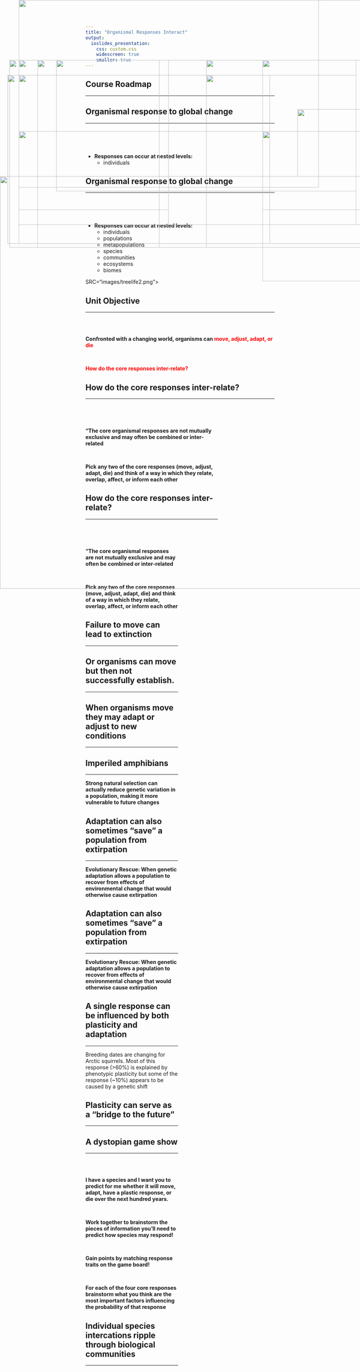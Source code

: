 ```yaml
---
title: "Organismal Responses Interact"
output: 
  ioslides_presentation:
    css: custom.css
    widescreen: true
    smaller: true
---
```


## Course Roadmap
<hr>

<IMG STYLE="position:absolute; TOP:160px; LEFT:25px; WIDTH:400px; HEIGHT:500px" SRC="images/course.png">

## Organismal response to global change
<hr>
<br/>
<br/>
<br/>

- **Responses can occur at nested levels:**
    + individuals

<IMG STYLE="position:absolute; TOP:291px; LEFT:793px; WIDTH:180px; HEIGHT:180px" SRC="images/birds.png">

## Organismal response to global change
<hr>
<br/>
<br/>
<br/>

- **Responses can occur at nested levels:**
    + individuals
    + populations
    + metapopulations
    + species
    + communities
    + ecosystems
    + biomes

<IMG STYLE="position:absolute; TOP:160px; LEFT:550px; WIDTH:500px; HEIGHT:500px" SRC="images/birds2.png"> SRC="images/treelife2.png">

## Unit Objective
<hr>
<br/>
<br/>



**Confronted with a changing world, organisms can <span style="color:red">move, adjust, adapt, or die</span>**

<br/>

**<span style="color:red">How do the core responses inter-relate?</span>**

<IMG STYLE="position:absolute; TOP:160px; LEFT:150px; WIDTH:800px; HEIGHT:350px" SRC="images/paper.png">

## How do the core responses inter-relate?
<hr>
<br/>
<br/>

<div style="float: left; width: 70%;">

**“The core organismal responses are not mutually exclusive and may often be combined or inter-related**

<br/>

**Pick any two of the core responses (move, adjust, adapt, die) and think of a way in which they relate, overlap, affect, or inform each other**


<IMG STYLE="position:absolute; TOP:350px; LEFT:700px; WIDTH:400px; HEIGHT:400px" SRC="images/overlap.png">

## How do the core responses inter-relate?
<hr>
<br/>
<br/>

<div style="float: left; width: 70%;">

**“The core organismal responses are not mutually exclusive and may often be combined or inter-related**

<br/>

**Pick any two of the core responses (move, adjust, adapt, die) and think of a way in which they relate, overlap, affect, or inform each other**


<IMG STYLE="position:absolute; TOP:350px; LEFT:700px; WIDTH:400px; HEIGHT:400px" SRC="images/movedie.png">

## Failure to move can lead to extinction
<hr>

<IMG STYLE="position:absolute; TOP:200px; LEFT:50px; WIDTH:400px; HEIGHT:400px" SRC="images/trees.png">

<IMG STYLE="position:absolute; TOP:200px; LEFT:550px; WIDTH:400px; HEIGHT:400px" SRC="images/birdmove.png">

## Or organisms can move but then not successfully establish.
<hr>

<IMG STYLE="position:absolute; TOP:200px; LEFT:50px; WIDTH:400px; HEIGHT:400px" SRC="images/koala.png">

<IMG STYLE="position:absolute; TOP:200px; LEFT:550px; WIDTH:400px; HEIGHT:400px" SRC="images/polar.png">

## When organisms move they may adapt or adjust to new conditions
<hr>

<IMG STYLE="position:absolute; TOP:470px; LEFT:0px; WIDTH:1100px; HEIGHT2" SRC="images/frogs.png">

<IMG STYLE="position:absolute; TOP:350px; LEFT:700px; WIDTH:400px; HEIGHT:400px" SRC="images/moveadjust.png">

## Imperiled amphibians
<hr>

**Strong natural selection can actually reduce genetic variation in a population, making it more vulnerable to future changes**


<IMG STYLE="position:absolute; TOP:160px; LEFT:700px; WIDTH:400px; HEIGHT:400px" SRC="images/adaotdie.png">

<IMG STYLE="position:absolute; TOP:350px; LEFT:50px; WIDTH:1000px; HEIGHT:300px" SRC="images/natsel.png">

## Adaptation can also sometimes “save” a population from extirpation
<hr>

**Evolutionary Rescue: When genetic adaptation allows a population to recover from effects of environmental change that would otherwise cause extirpation**

<IMG STYLE="position:absolute; TOP:160px; LEFT:700px; WIDTH:400px; HEIGHT:400px" SRC="images/adaptdie.png">

<IMG STYLE="position:absolute; TOP:160px; LEFT:50px; WIDTH:400px; HEIGHT:400px" SRC="images/rabbit3.png">

<IMG STYLE="position:absolute; TOP:350px; LEFT:50px; WIDTH:1000px; HEIGHT:300px" SRC="images/rabbits.png">

## Adaptation can also sometimes “save” a population from extirpation
<hr>

**Evolutionary Rescue: When genetic adaptation allows a population to recover from effects of environmental change that would otherwise cause extirpation**

<IMG STYLE="position:absolute; TOP:160px; LEFT:700px; WIDTH:400px; HEIGHT:400px" SRC="images/adaptdie.png">

<IMG STYLE="position:absolute; TOP:350px; LEFT:50px; WIDTH:1000px; HEIGHT:300px" SRC="images/rabbits2.png">

## A single response can be influenced by both plasticity and adaptation
<hr>

Breeding dates are changing for Arctic squirrels.  Most of this response (>60%) is explained by phenotypic plasticity but some of the response (~10%) appears to be caused by a genetic shift 

<IMG STYLE="position:absolute; TOP:160px; LEFT:700px; WIDTH:400px; HEIGHT:400px" SRC="images/adaptadjust.png">

<IMG STYLE="position:absolute; TOP:160px; LEFT:100px; WIDTH:900px; HEIGHT:500px" SRC="images/artic.png">

<IMG STYLE="position:absolute; TOP:160px; LEFT:100px; WIDTH:900px; HEIGHT:500px" SRC="images/artic2.png">

## Plasticity can serve as a “bridge to the future”
<hr>

<IMG STYLE="position:absolute; TOP:160px; LEFT:700px; WIDTH:400px; HEIGHT:400px" SRC="images/adaptadjust.png">

<IMG STYLE="position:absolute; TOP:200px; LEFT:20px; WIDTH:700px; HEIGHT:450px" SRC="images/plasticity.jpg">

## A dystopian game show
<hr>
<br/>
<br/>

**I have a species and I want you to predict for me whether it will move, adapt, have a plastic response, or die over the next hundred years. **

<br/>

**Work together to brainstorm the pieces of information you’ll need to predict how species may respond!**

<br/>

**Gain points by matching response traits on the game board!**

<br/>

**For each of the four core responses brainstorm what you think are the most important factors influencing the probability of that response**

## 

<IMG STYLE="position:absolute; TOP:0px; LEFT:50px; WIDTH:1000px; HEIGHT:600px" SRC="images/board.png">

## 

<IMG STYLE="position:absolute; TOP:0px; LEFT:50px; WIDTH:1000px; HEIGHT:600px" SRC="images/board2.png">

## Individual species intercations ripple through biological communities
<hr>

<IMG STYLE="position:absolute; TOP:0px; LEFT:50px; WIDTH:800px; HEIGHT:500px" SRC="images/interaction.jpg">